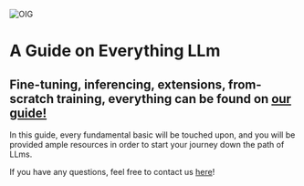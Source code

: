 ![OIG](https://github.com/Kquant03/Guide/assets/155934148/2d371fb8-3325-4afe-b66b-b9088b918f56)

# A Guide on Everything LLm

## Fine-tuning, inferencing, extensions, from-scratch training, everything can be found on [our guide!](https://www.h2mai.com/)

In this guide, every fundamental basic will be touched upon, and you will be provided ample resources in order to start your journey down the path of LLms.

If you have any questions, feel free to contact us [here](https://discord.gg/ujZGyRuU)!
